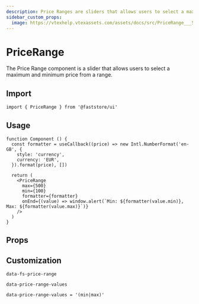 ```yaml
---
description: Price Ranges are sliders that allows users to select a maximum and minimum price.
sidebar_custom_props: 
  image: https://vtexhelp.vtexassets.com/assets/docs/src/PriceRange___5863b0eb4a4a8ce9a98da5c760461e61.png
---
```



# PriceRange

The Price Range component is a slider that allows users to select a maximum and minimum price from a range.

## Import

```tsx
import { PriceRange } from '@faststore/ui'
```

## Usage

```tsx live
function Component () {
  const formatter = useCallback((price) => new Intl.NumberFormat('en-GB', {
    style: 'currency',
    currency: 'EUR',
  }).format(price), [])

  return (
    <PriceRange
      max={500}
      min={100}
      formatter={formatter}
      onEnd={(value) => window.alert(`Min: ${formatter(value.min)}, Max: ${formatter(value.max)}`)}
    />
  )
}
```

## Props

<PropsSection name="PriceRange" />

## Customization

`data-fs-price-range`

`data-price-range-values`

`data-price-range-values = '(min|max)'`
